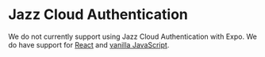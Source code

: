 # Jazz Cloud Authentication

We do not currently support using Jazz Cloud Authentication with Expo.
We do have support for [React](/docs/react/authentication/jazz-cloud) and [vanilla JavaScript](/docs/vanilla/authentication/jazz-cloud).
